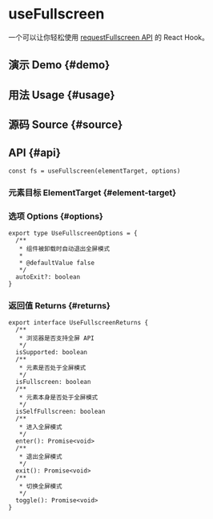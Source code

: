 # useFullscreen


<HooksType category={frontmatter.category} isSupported />

一个可以让你轻松使用 [requestFullscreen API](https://developer.mozilla.org/en-US/docs/Web/API/Element/requestFullscreen) 的 React Hook。

## 演示 Demo \{#demo}


<App />

## 用法 Usage \{#usage}



## 源码 Source \{#source}


<Source />

## API \{#api}

```tsx
const fs = useFullscreen(elementTarget, options)
```

### 元素目标 ElementTarget \{#element-target}


<Tip type="target" />

### 选项 Options \{#options}

```tsx
export type UseFullscreenOptions = {
  /**
   * 组件被卸载时自动退出全屏模式
   *
   * @defaultValue false
   */
  autoExit?: boolean
}
```

### 返回值 Returns \{#returns}

```tsx
export interface UseFullscreenReturns {
  /**
   * 浏览器是否支持全屏 API
   */
  isSupported: boolean
  /**
   * 元素是否处于全屏模式
   */
  isFullscreen: boolean
  /**
   * 元素本身是否处于全屏模式
   */
  isSelfFullscreen: boolean
  /**
   * 进入全屏模式
   */
  enter(): Promise<void>
  /**
   * 退出全屏模式
   */
  exit(): Promise<void>
  /**
   * 切换全屏模式
   */
  toggle(): Promise<void>
}
```
